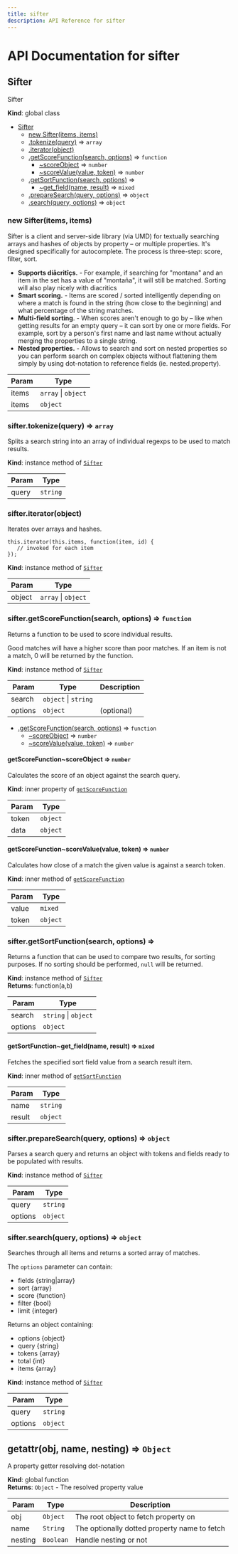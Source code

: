 ```yaml
---
title: sifter
description: API Reference for sifter
---
```

# API Documentation for sifter
<a name="Sifter"></a>

## Sifter
Sifter

**Kind**: global class  

* [Sifter](#Sifter)
    * [new Sifter(items, items)](#new_Sifter_new)
    * [.tokenize(query)](#Sifter+tokenize) ⇒ <code>array</code>
    * [.iterator(object)](#Sifter+iterator)
    * [.getScoreFunction(search, options)](#Sifter+getScoreFunction) ⇒ <code>function</code>
        * [~scoreObject](#Sifter+getScoreFunction..scoreObject) ⇒ <code>number</code>
        * [~scoreValue(value, token)](#Sifter+getScoreFunction..scoreValue) ⇒ <code>number</code>
    * [.getSortFunction(search, options)](#Sifter+getSortFunction) ⇒
        * [~get_field(name, result)](#Sifter+getSortFunction..get_field) ⇒ <code>mixed</code>
    * [.prepareSearch(query, options)](#Sifter+prepareSearch) ⇒ <code>object</code>
    * [.search(query, options)](#Sifter+search) ⇒ <code>object</code>

<a name="new_Sifter_new"></a>

### new Sifter(items, items)
Sifter is a client and server-side library (via UMD) for textually searching arrays and hashes of objects by property – or multiple properties. It's designed specifically for autocomplete. The process is three-step: score, filter, sort.
 - **Supports díåcritîçs.** - For example, if searching for "montana" and an item in the set has a value of "montaña", it will still be matched. Sorting will also play nicely with diacritics
 - **Smart scoring.** - Items are scored / sorted intelligently depending on where a match is found in the string (how close to the beginning) and what percentage of the string matches.
 - **Multi-field sorting**. - When scores aren't enough to go by – like when getting results for an empty query – it can sort by one or more fields. For example, sort by a person's first name and last name without actually merging the properties to a single string.
 - **Nested properties.** - Allows to search and sort on nested properties so you can perform search on complex objects without flattening them simply by using dot-notation to reference fields (ie. nested.property).


| Param | Type |
| --- | --- |
| items | <code>array</code> \| <code>object</code> | 
| items | <code>object</code> | 

<a name="Sifter+tokenize"></a>

### sifter.tokenize(query) ⇒ <code>array</code>
Splits a search string into an array of individual
regexps to be used to match results.

**Kind**: instance method of [<code>Sifter</code>](#Sifter)  

| Param | Type |
| --- | --- |
| query | <code>string</code> | 

<a name="Sifter+iterator"></a>

### sifter.iterator(object)
Iterates over arrays and hashes.

```
this.iterator(this.items, function(item, id) {
   // invoked for each item
});
```

**Kind**: instance method of [<code>Sifter</code>](#Sifter)  

| Param | Type |
| --- | --- |
| object | <code>array</code> \| <code>object</code> | 

<a name="Sifter+getScoreFunction"></a>

### sifter.getScoreFunction(search, options) ⇒ <code>function</code>
Returns a function to be used to score individual results.

Good matches will have a higher score than poor matches.
If an item is not a match, 0 will be returned by the function.

**Kind**: instance method of [<code>Sifter</code>](#Sifter)  

| Param | Type | Description |
| --- | --- | --- |
| search | <code>object</code> \| <code>string</code> |  |
| options | <code>object</code> | (optional) |


* [.getScoreFunction(search, options)](#Sifter+getScoreFunction) ⇒ <code>function</code>
    * [~scoreObject](#Sifter+getScoreFunction..scoreObject) ⇒ <code>number</code>
    * [~scoreValue(value, token)](#Sifter+getScoreFunction..scoreValue) ⇒ <code>number</code>

<a name="Sifter+getScoreFunction..scoreObject"></a>

#### getScoreFunction~scoreObject ⇒ <code>number</code>
Calculates the score of an object
against the search query.

**Kind**: inner property of [<code>getScoreFunction</code>](#Sifter+getScoreFunction)  

| Param | Type |
| --- | --- |
| token | <code>object</code> | 
| data | <code>object</code> | 

<a name="Sifter+getScoreFunction..scoreValue"></a>

#### getScoreFunction~scoreValue(value, token) ⇒ <code>number</code>
Calculates how close of a match the
given value is against a search token.

**Kind**: inner method of [<code>getScoreFunction</code>](#Sifter+getScoreFunction)  

| Param | Type |
| --- | --- |
| value | <code>mixed</code> | 
| token | <code>object</code> | 

<a name="Sifter+getSortFunction"></a>

### sifter.getSortFunction(search, options) ⇒
Returns a function that can be used to compare two
results, for sorting purposes. If no sorting should
be performed, `null` will be returned.

**Kind**: instance method of [<code>Sifter</code>](#Sifter)  
**Returns**: function(a,b)  

| Param | Type |
| --- | --- |
| search | <code>string</code> \| <code>object</code> | 
| options | <code>object</code> | 

<a name="Sifter+getSortFunction..get_field"></a>

#### getSortFunction~get\_field(name, result) ⇒ <code>mixed</code>
Fetches the specified sort field value
from a search result item.

**Kind**: inner method of [<code>getSortFunction</code>](#Sifter+getSortFunction)  

| Param | Type |
| --- | --- |
| name | <code>string</code> | 
| result | <code>object</code> | 

<a name="Sifter+prepareSearch"></a>

### sifter.prepareSearch(query, options) ⇒ <code>object</code>
Parses a search query and returns an object
with tokens and fields ready to be populated
with results.

**Kind**: instance method of [<code>Sifter</code>](#Sifter)  

| Param | Type |
| --- | --- |
| query | <code>string</code> | 
| options | <code>object</code> | 

<a name="Sifter+search"></a>

### sifter.search(query, options) ⇒ <code>object</code>
Searches through all items and returns a sorted array of matches.

The `options` parameter can contain:

  - fields {string|array}
  - sort {array}
  - score {function}
  - filter {bool}
  - limit {integer}

Returns an object containing:

  - options {object}
  - query {string}
  - tokens {array}
  - total {int}
  - items {array}

**Kind**: instance method of [<code>Sifter</code>](#Sifter)  

| Param | Type |
| --- | --- |
| query | <code>string</code> | 
| options | <code>object</code> | 

<a name="getattr"></a>

## getattr(obj, name, nesting) ⇒ <code>Object</code>
A property getter resolving dot-notation

**Kind**: global function  
**Returns**: <code>Object</code> - The resolved property value  

| Param | Type | Description |
| --- | --- | --- |
| obj | <code>Object</code> | The root object to fetch property on |
| name | <code>String</code> | The optionally dotted property name to fetch |
| nesting | <code>Boolean</code> | Handle nesting or not |

